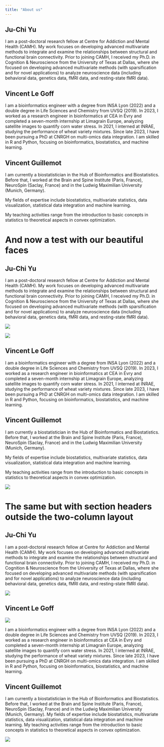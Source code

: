 ```yaml
---
title: "About us"
---
```



## Ju-Chi Yu

I am a post-doctoral research fellow at Centre for Addiction and Mental Health (CAMH). My work focuses on developing advanced multivariate methods to integrate and examine the relationships between structural and functional brain connectivity. Prior to joining CAMH, I received my Ph.D. in Cognition & Neuroscience from the University of Texas at Dallas, where she focused on developing advanced multivariate methods (with sparsification and for novel applications) to analyze neuroscience data (including behavioral data, genetics data, fMRI data, and resting-state fMRI data).

## Vincent Le Goff

I am a bioinformatics engineer with a degree from INSA Lyon (2022) and a double degree in Life Sciences and Chemistry from UVSQ (2019). In 2023, I worked as a research engineer in bioinformatics at CEA in Évry and completed a seven-month internship at Limagrain Europe, analyzing satellite images to quantify corn water stress. In 2021, I interned at INRAE, studying the performance of wheat variety mixtures. Since late 2023, I have been pursuing a PhD at CNRGH on multi-omics data integration. I am skilled in R and Python, focusing on bioinformatics, biostatistics, and machine learning.


## Vincent Guillemot

I am currently a biostatistician in the Hub of Bioinformatics and Biostatistics. Before that, I worked at the Brain and Spine Institute (Paris, France), NeuroSpin (Saclay, France) and in the Ludwig Maximilian University (Munich, Germany).

My fields of expertise include biostatistics, multivariate statistics, data visualization, statistical data integration and machine learning.

My teaching activities range from the introduction to basic concepts in statistics to theoretical aspects in convex optimization.

# And now a test with our beautiful faces

:::: {layout="[ 70, 30 ]"}

::: {#first-column}

## Ju-Chi Yu

I am a post-doctoral research fellow at Centre for Addiction and Mental Health (CAMH). My work focuses on developing advanced multivariate methods to integrate and examine the relationships between structural and functional brain connectivity. Prior to joining CAMH, I received my Ph.D. in Cognition & Neuroscience from the University of Texas at Dallas, where she focused on developing advanced multivariate methods (with sparsification and for novel applications) to analyze neuroscience data (including behavioral data, genetics data, fMRI data, and resting-state fMRI data).
:::

::: {#second-column}
![](../img/juchiyu.jpeg)
:::

::::


:::: {layout="[ 30, 70 ]"}

::: {#first-column}
![](../img/vincentlegoff.jpeg)
:::

::: {#second-column}

## Vincent Le Goff

I am a bioinformatics engineer with a degree from INSA Lyon (2022) and a double degree in Life Sciences and Chemistry from UVSQ (2019). In 2023, I worked as a research engineer in bioinformatics at CEA in Évry and completed a seven-month internship at Limagrain Europe, analyzing satellite images to quantify corn water stress. In 2021, I interned at INRAE, studying the performance of wheat variety mixtures. Since late 2023, I have been pursuing a PhD at CNRGH on multi-omics data integration. I am skilled in R and Python, focusing on bioinformatics, biostatistics, and machine learning.

:::

::::


:::: {layout="[ 70, 30 ]"}

::: {#first-column}

## Vincent Guillemot

I am currently a biostatistician in the Hub of Bioinformatics and Biostatistics. Before that, I worked at the Brain and Spine Institute (Paris, France), NeuroSpin (Saclay, France) and in the Ludwig Maximilian University (Munich, Germany).

My fields of expertise include biostatistics, multivariate statistics, data visualization, statistical data integration and machine learning.

My teaching activities range from the introduction to basic concepts in statistics to theoretical aspects in convex optimization.
:::

::: {#second-column}
![](../img/vincentguillemot.jpeg)
:::

::::

# The same but with section headers outside the two-column layout

## Ju-Chi Yu

:::: {layout="[ 70, 30 ]"}

::: {#first-column}
I am a post-doctoral research fellow at Centre for Addiction and Mental Health (CAMH). My work focuses on developing advanced multivariate methods to integrate and examine the relationships between structural and functional brain connectivity. Prior to joining CAMH, I received my Ph.D. in Cognition & Neuroscience from the University of Texas at Dallas, where she focused on developing advanced multivariate methods (with sparsification and for novel applications) to analyze neuroscience data (including behavioral data, genetics data, fMRI data, and resting-state fMRI data).
:::

::: {#second-column}
![](../img/juchiyu.jpeg)
:::

::::

## Vincent Le Goff

:::: {layout="[ 30, 70 ]"}

::: {#first-column}
![](../img/vincentlegoff.jpeg)
:::

::: {#second-column}
I am a bioinformatics engineer with a degree from INSA Lyon (2022) and a double degree in Life Sciences and Chemistry from UVSQ (2019). In 2023, I worked as a research engineer in bioinformatics at CEA in Évry and completed a seven-month internship at Limagrain Europe, analyzing satellite images to quantify corn water stress. In 2021, I interned at INRAE, studying the performance of wheat variety mixtures. Since late 2023, I have been pursuing a PhD at CNRGH on multi-omics data integration. I am skilled in R and Python, focusing on bioinformatics, biostatistics, and machine learning.
:::

::::

## Vincent Guillemot

:::: {layout="[ 70, 30 ]"}

::: {#first-column}
I am currently a biostatistician in the Hub of Bioinformatics and Biostatistics. Before that, I worked at the Brain and Spine Institute (Paris, France), NeuroSpin (Saclay, France) and in the Ludwig Maximilian University (Munich, Germany). My fields of expertise include biostatistics, multivariate statistics, data visualization, statistical data integration and machine learning. My teaching activities range from the introduction to basic concepts in statistics to theoretical aspects in convex optimization.
:::

::: {#second-column}
![](../img/vincentguillemot.jpeg)
:::

::::


